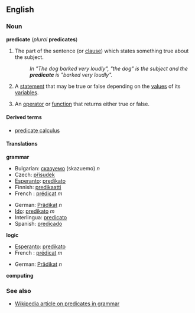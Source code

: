 ==English==
===Noun===
'''predicate''' (''plural'' '''predicates''')

#{{grammar}} The part of the sentence (or [[clause]]) which states something true about the subject.
#:''In "The dog barked very loudly", "the dog" is the subject and the '''predicate''' is "barked very loudly".''
#{{logic}} A [[statement]] that may be true or false depending on the [[value]]s of its [[variable]]s.
#{{computing}} An [[operator]] or [[function]] that returns either true or false.

====Derived terms====
*[[predicate calculus]]

====Translations====

'''grammar'''
{{top}}
*Bulgarian: [[сказуемо]] (skazuemo) ''n''
*Czech: [[přísudek]]
*[[Esperanto]]: [[predikato]]
*Finnish: [[predikaatti]]
*French : [[prédicat]] ''m''
{{mid}}
*German: [[Prädikat]] ''n''
*[[Ido]]: [[predikato]] ''m''
*Interlingua: [[predicato]]
*Spanish: [[predicado]]
{{bottom}}

'''logic'''
{{top}}
*[[Esperanto]]: [[predikato]]
*French : [[prédicat]] ''m''
{{mid}}
*German: [[Prädikat]] ''n''
{{bottom}}

'''computing'''
{{top}}
{{mid}}
{{bottom}}

===See also===
*[[w:Predicate (grammar)|Wikipedia article on predicates in grammar]]